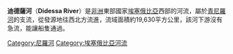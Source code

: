 '''迪德薩河'''（'''Didessa River'''）是[[非洲|非洲]]東部國家[[埃塞俄比亞|埃塞俄比亞]]西部的河流，屬於[[青尼羅河|青尼羅河]]的支流，從發源地往西北方流進，流域面積約19,630平方公里，該河下游沒有急流，能讓船隻通過。

{{Ethiopia-stub}}
{{DEFAULTSORT:Didessa}}
[[Category:尼羅河|Category:尼羅河]]
[[Category:埃塞俄比亞河流|Category:埃塞俄比亞河流]]
